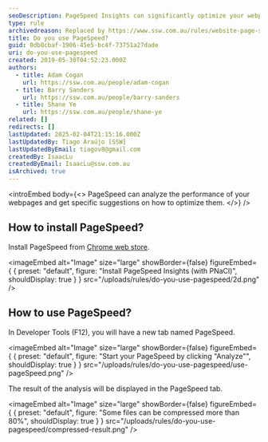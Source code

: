 ```yaml
---
seoDescription: PageSpeed Insights can significantly optimize your webpages' performance with actionable suggestions.
type: rule
archivedreason: Replaced by https://www.ssw.com.au/rules/website-page-speed (using Google's standard page instead of a browser add-on)
title: Do you use PageSpeed?
guid: 0db8cbaf-1906-45e5-bc4f-73751a27dade
uri: do-you-use-pagespeed
created: 2019-05-30T04:52:23.000Z
authors:
  - title: Adam Cogan
    url: https://ssw.com.au/people/adam-cogan
  - title: Barry Sanders
    url: https://ssw.com.au/people/barry-sanders
  - title: Shane Ye
    url: https://ssw.com.au/people/shane-ye
related: []
redirects: []
lastUpdated: 2025-02-04T21:15:16.000Z
lastUpdatedBy: Tiago Araújo [SSW]
lastUpdatedByEmail: tiagov8@gmail.com
createdBy: IsaacLu
createdByEmail: IsaacLu@ssw.com.au
isArchived: true
---
```


<introEmbed
  body={<>
PageSpeed can analyze the performance of your webpages and get specific suggestions on how to optimize them.
  </>}
/>
## How to install PageSpeed?

Install PageSpeed from [Chrome web store](https://chrome.google.com/webstore/detail/pagespeed-insights-with-p/lanlbpjbalfkflkhegagflkgcfklnbnh?hl=en-GB).


<imageEmbed
  alt="Image"
  size="large"
  showBorder={false}
  figureEmbed={ {
    preset: "default",
    figure: "Install PageSpeed Insights (with PNaCl)",
    shouldDisplay: true
  } }
  src="/uploads/rules/do-you-use-pagespeed/2d.png"
/>


## How to use PageSpeed?

In Developer Tools (F12), you will have a new tab named PageSpeed.


<imageEmbed
  alt="Image"
  size="large"
  showBorder={false}
  figureEmbed={ {
    preset: "default",
    figure: "Start your PageSpeed by clicking \"Analyze\"",
    shouldDisplay: true
  } }
  src="/uploads/rules/do-you-use-pagespeed/use-pageSpeed.png"
/>


The result of the analysis will be displayed in the PageSpeed tab.


<imageEmbed
  alt="Image"
  size="large"
  showBorder={false}
  figureEmbed={ {
    preset: "default",
    figure: "Some files can be compressed more than 80%",
    shouldDisplay: true
  } }
  src="/uploads/rules/do-you-use-pagespeed/compressed-result.png"
/>
